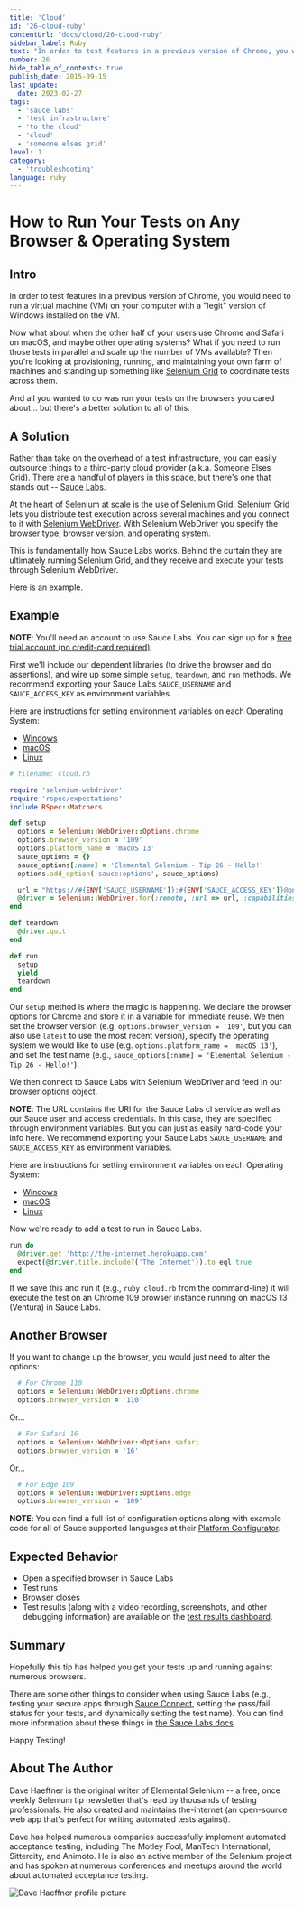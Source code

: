```yaml
---
title: 'Cloud'
id: '26-cloud-ruby'
contentUrl: "docs/cloud/26-cloud-ruby"
sidebar_label: Ruby
text: "In order to test features in a previous version of Chrome, you would need to run a virtual machine (VM) on your computer with a legit version of Windows installed on the VM."
number: 26
hide_table_of_contents: true
publish_date: 2015-09-15
last_update:
  date: 2023-02-27
tags:
  - 'sauce labs'
  - 'test infrastructure'
  - 'to the cloud'
  - 'cloud'
  - 'someone elses grid'
level: 1
category:
  - 'troubleshooting'
language: ruby
---
```


# How to Run Your Tests on Any Browser & Operating System

## Intro

In order to test features in a previous version of Chrome, you would need to run a virtual machine (VM) on your computer with a "legit" version of Windows installed on the VM.

Now what about when the other half of your users use Chrome and Safari on macOS, and maybe other operating systems? What if you need
to run those tests in parallel and scale up the number of VMs available? Then you're looking at provisioning, running, and
maintaining your own farm of machines and standing up something like [Selenium Grid](https://www.selenium.dev/documentation/grid/)
to coordinate tests across them.

And all you wanted to do was run your tests on the browsers you cared about... but there's a better solution to all of this.

## A Solution

Rather than take on the overhead of a test infrastructure, you can easily outsource things to a third-party cloud provider
(a.k.a. Someone Elses Grid). There are a handful of players in this space, but there's one that stands out --
[Sauce Labs](https://saucelabs.com/).

At the heart of Selenium at scale is the use of Selenium Grid. Selenium Grid lets you distribute test execution across
several machines and you connect to it with [Selenium WebDriver](https://www.selenium.dev/documentation/webdriver/).
With Selenium WebDriver you specify the browser type, browser version, and operating system.

This is fundamentally how Sauce Labs works. Behind the curtain they are ultimately running Selenium Grid, and they
receive and execute your tests through Selenium WebDriver.

Here is an example.

## Example


**NOTE**: You'll need an account to use Sauce Labs. You can sign up for a
[free trial account (no credit-card required)](https://saucelabs.com/sign-up).

First we'll include our dependent libraries (to drive the browser and do assertions), and wire up some simple
`setup`, `teardown`, and `run` methods. We recommend exporting your Sauce Labs `SAUCE_USERNAME` and
`SAUCE_ACCESS_KEY` as environment variables.

Here are instructions for setting environment variables on each Operating System:

* [Windows](https://www.architectryan.com/2018/08/31/how-to-change-environment-variables-on-windows-10/)
* [macOS](https://apple.stackexchange.com/questions/106778/how-do-i-set-environment-variables-on-os-x)
* [Linux](https://askubuntu.com/questions/58814/how-do-i-add-environment-variables)

```ruby
# filename: cloud.rb

require 'selenium-webdriver'
require 'rspec/expectations'
include RSpec::Matchers

def setup
  options = Selenium::WebDriver::Options.chrome
  options.browser_version = '109'
  options.platform_name = 'macOS 13'
  sauce_options = {}
  sauce_options[:name] = 'Elemental Selenium - Tip 26 - Hello!'
  options.add_option('sauce:options', sauce_options)

  url = "https://#{ENV['SAUCE_USERNAME']}:#{ENV['SAUCE_ACCESS_KEY']}@ondemand.us-west-1.saucelabs.com:443/wd/hub"
  @driver = Selenium::WebDriver.for(:remote, :url => url, :capabilities => options)
end

def teardown
  @driver.quit
end

def run
  setup
  yield
  teardown
end
```

Our `setup` method is where the magic is happening. We declare the browser options
for Chrome and store it in a variable for immediate reuse. We then set the browser version
(e.g. `options.browser_version = '109'`, but you can also use `latest` to use the most recent
version), specify the operating system we would like to use (e.g. `options.platform_name = 'macOS 13'`),
and set the test name (e.g., `sauce_options[:name] = 'Elemental Selenium - Tip 26 - Hello!'`).

We then connect to Sauce Labs with Selenium WebDriver and feed in our browser options object.

**NOTE**: The URL contains the URI for the Sauce Labs cl service as well as our Sauce user and
access credentials. In this case, they are specified through environment variables. But you can
just as easily hard-code your info here. We recommend exporting your Sauce Labs `SAUCE_USERNAME` and
`SAUCE_ACCESS_KEY` as environment variables.

Here are instructions for setting environment variables on each Operating System:

* [Windows](https://www.architectryan.com/2018/08/31/how-to-change-environment-variables-on-windows-10/)
* [macOS](https://apple.stackexchange.com/questions/106778/how-do-i-set-environment-variables-on-os-x)
* [Linux](https://askubuntu.com/questions/58814/how-do-i-add-environment-variables)

Now we're ready to add a test to run in Sauce Labs.

```ruby
run do
  @driver.get 'http://the-internet.herokuapp.com'
  expect(@driver.title.include?('The Internet')).to eql true
end
```

If we save this and run it (e.g., `ruby cloud.rb` from the command-line) it will execute the test on
an Chrome 109 browser instance running on macOS 13 (Ventura) in Sauce Labs.

## Another Browser

If you want to change up the browser, you would just need to alter the options:

```ruby
  # For Chrome 110
  options = Selenium::WebDriver::Options.chrome
  options.browser_version = '110'
```

Or...

```ruby
  # For Safari 16
  options = Selenium::WebDriver::Options.safari
  options.browser_version = '16'
```

Or...

```ruby
  # For Edge 109
  options = Selenium::WebDriver::Options.edge
  options.browser_version = '109'
```

**NOTE**: You can find a full list of configuration options along with example code for all of Sauce supported
languages at their [Platform Configurator](https://saucelabs.com/products/platform-configurator#/).

## Expected Behavior

- Open a specified browser in Sauce Labs
- Test runs
- Browser closes
- Test results (along with a video recording, screenshots, and other debugging information) are available on the
[test results dashboard](https://docs.saucelabs.com/test-results/viewing-test-results/).

## Summary

Hopefully this tip has helped you get your tests up and running against numerous browsers.

There are some other things to consider when using Sauce Labs (e.g., testing your secure apps through
[Sauce Connect](https://docs.saucelabs.com/secure-connections/sauce-connect/), setting the pass/fail status
for your tests, and dynamically setting the test name). You can find more information about these things
in [the Sauce Labs docs](https://docs.saucelabs.com/).

Happy Testing!

## About The Author

Dave Haeffner is the original writer of Elemental Selenium -- a free, once weekly Selenium tip newsletter that's read by
thousands of testing professionals. He also created and maintains the-internet (an open-source web app that's perfect
for writing automated tests against).

Dave has helped numerous companies successfully implement automated acceptance testing; including The Motley Fool,
ManTech International, Sittercity, and Animoto. He is also an active member of the Selenium project and has spoken at
numerous conferences and meetups around the world about automated acceptance testing.

![Dave Haeffner profile picture](/img/authors/dave-haeffner.jpeg#author-img 'a title')
